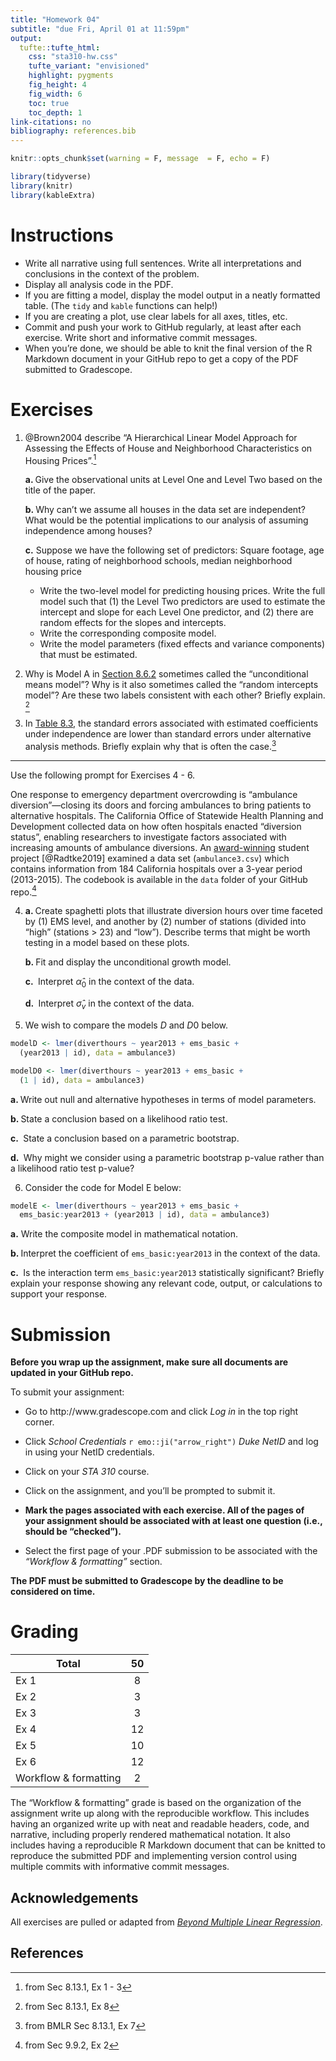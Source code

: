 ```yaml
---
title: "Homework 04"
subtitle: "due Fri, April 01 at 11:59pm"
output: 
  tufte::tufte_html:
    css: "sta310-hw.css"
    tufte_variant: "envisioned"
    highlight: pygments
    fig_height: 4
    fig_width: 6
    toc: true
    toc_depth: 1
link-citations: no
bibliography: references.bib
---
```


```r
knitr::opts_chunk$set(warning = F, message  = F, echo = F)
```

```r
library(tidyverse)
library(knitr)
library(kableExtra)
```

# Instructions 

- Write all narrative using full sentences. Write all interpretations and conclusions in the context of the problem.
- Display all analysis code in the PDF. 
- If you are fitting a model, display the model output in a neatly formatted table. (The `tidy` and `kable` functions can help!) 
- If you are creating a plot, use clear labels for all axes, titles, etc. 
- Commit and push your work to GitHub regularly, at least after each exercise. Write short and informative commit messages.
- When you're done, we should be able to knit the final version of the R Markdown document in your GitHub repo to get a copy of the PDF submitted to Gradescope. 


# Exercises

1. @Brown2004 describe "A Hierarchical Linear Model Approach for Assessing the Effects of House and Neighborhood Characteristics on Housing Prices".^[from Sec 8.13.1, Ex 1 - 3]
    
    **a. ** Give the observational units at Level One and Level Two based on the title of the paper.
    
    **b. ** Why can't we assume all houses in the data set are independent?  What would be the potential implications to our analysis of assuming independence among houses?
    
    **c.** Suppose we have the following set of predictors: Square footage, age of house,  rating of neighborhood schools, median neighborhood housing price
      
      - Write the two-level model for predicting housing prices. Write the full model such that (1) the Level Two predictors are used to estimate the intercept and slope for each Level One predictor, and (2) there are random effects for the slopes and intercepts.
      - Write the corresponding composite model. 
      - Write the model parameters (fixed effects and variance components) that must be estimated. 

2. Why is Model A in [Section 8.6.2](https://bookdown.org/roback/bookdown-BeyondMLR/ch-multilevelintro.html#modela8) sometimes called the "unconditional means model"? Why is it also sometimes called the "random intercepts model"? Are these two labels consistent with each other? Briefly explain. ^[from Sec 8.13.1, Ex 8]

3.  In [Table 8.3](https://bookdown.org/roback/bookdown-BeyondMLR/ch-multilevelintro.html#initialmodel), the standard errors associated with estimated coefficients under independence are lower than standard errors under alternative analysis methods. Briefly explain why that is often the case.^[from BMLR Sec 8.13.1, Ex 7] 

<hr> 

Use the following prompt for Exercises 4 - 6. 

One response to emergency department overcrowding is “ambulance diversion”---closing its doors and forcing ambulances to bring patients to alternative hospitals.  The California Office of Statewide Health Planning and Development collected data on how often hospitals enacted “diversion status”, enabling researchers to investigate factors associated with increasing amounts of ambulance diversions.  An [award-winning](https://www.causeweb.org/usproc/usclap/2019/spring/winners) student project [@Radtke2019] examined a data set (`ambulance3.csv`) which contains information from 184 California hospitals over a 3-year period (2013-2015). The codebook is available in the `data` folder of your GitHub repo.^[from Sec 9.9.2, Ex 2]


4. **a. ** Create spaghetti plots that illustrate diversion hours over time faceted by (1) EMS level, and another by (2) number of stations (divided into "high" (stations > 23) and "low"). Describe terms that might be worth testing in a model based on these plots.

    **b. ** Fit and display the unconditional growth model.
  
    **c. ** Interpret $\hat{\alpha}_0$ in the context of the data.
    
    **d. ** Interpret $\hat{\sigma}_v$ in the context of the data.

5. We wish to compare the models $D$ and $D0$ below. 

```r
modelD <- lmer(diverthours ~ year2013 + ems_basic + 
  (year2013 | id), data = ambulance3)

modelD0 <- lmer(diverthours ~ year2013 + ems_basic + 
  (1 | id), data = ambulance3)
```
    
    
  **a. **Write out null and alternative hypotheses in terms of model parameters.
    
  **b. ** State a conclusion based on a likelihood ratio test.
    
  **c. ** State a conclusion based on a parametric bootstrap.
    
  **d. ** Why might we consider using a parametric bootstrap p-value rather than a likelihood ratio test p-value?


6. Consider the code for Model E below: 
  
```r
modelE <- lmer(diverthours ~ year2013 + ems_basic +
  ems_basic:year2013 + (year2013 | id), data = ambulance3)
```


  **a.**  Write the composite model in mathematical notation. 
    
  **b. ** Interpret the coefficient of `ems_basic:year2013` in the context of the data. 
  
  **c. ** Is the interaction term `ems_basic:year2013` statistically significant?  Briefly explain your response showing any relevant code, output, or calculations to support your response. 



# Submission

**Before you wrap up the assignment, make sure all documents are updated in your GitHub repo.**

To submit your assignment: 

- Go to http://www.gradescope.com and click *Log in* in the top right corner. 

- Click *School Credentials* `r emo::ji("arrow_right")` *Duke NetID* and log in using your NetID credentials.

- Click on your *STA 310* course. 

- Click on the assignment, and you'll be prompted to submit it.

- **Mark the pages associated with each exercise. All of the pages of your assignment should be associated with at least one question (i.e., should be "checked"). **

- Select the first page of your .PDF submission to be associated with the *"Workflow & formatting"* section.

**The PDF must be submitted to Gradescope by the deadline to be considered on time.**


# Grading

| **Total** | **50** |
|-------------------------------------------------------------|:--:|
| Ex 1 | 8 |
| Ex 2 | 3 |
| Ex 3 | 3 |
| Ex 4 | 12 | 
| Ex 5 | 10 |
| Ex 6 | 12 |
| Workflow & formatting | 2 |

The "Workflow & formatting" grade is based on the organization of the assignment write up along with the reproducible workflow. This includes having an organized write up with neat and readable headers, code, and narrative, including properly rendered mathematical notation. It also includes having a reproducible R Markdown document that can be knitted to reproduce the submitted PDF and implementing version control using multiple commits with informative commit messages.

## Acknowledgements

All exercises are pulled or adapted from [*Beyond Multiple Linear Regression*](https://bookdown.org/roback/bookdown-BeyondMLR/).


## References
